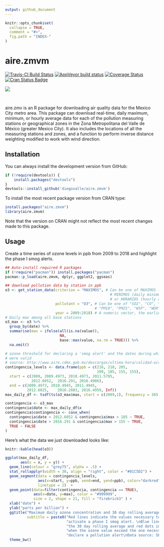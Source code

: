 ```yaml
---
output: github_document
---
```


<!-- README.md is generated from README.Rmd. Please edit that file -->

```r
knitr::opts_chunk$set(
  collapse = TRUE,
  comment = "#>",
  fig.path = "INDEX-"
)
```

# aire.zmvm

[![Travis-CI Build Status](https://travis-ci.org/diegovalle/aire.zmvm.svg?branch=master)](https://travis-ci.org/diegovalle/aire.zmvm) [![AppVeyor build status](https://ci.appveyor.com/api/projects/status/c7kg6o68exx0lirg?svg=true)](https://ci.appveyor.com/project/diegovalle/aire-zmvm/branch/master) [![Coverage Status](https://img.shields.io/codecov/c/github/diegovalle/aire.zmvm/master.svg)](https://codecov.io/github/diegovalle/aire.zmvm?branch=master) <a href="https://cran.r-project.org/package=aire.zmvm"><img src="https://www.r-pkg.org/badges/version/aire.zmvm" alt="Cran Status Badge"></a>

![](pano-mxc.jpg)

<br>

aire.zmv is an R package for downloading air quality data for the Mexico City metro area. This package can download real-time, daily maximum, minimum, or hourly average data for each of the pollution measuring stations or geographical zones in the Zona Metropolitana del Valle de México (greater Mexico City). It also includes the locations of all the measuring stations and zones, and a function to perform inverse distance weighting modified to work with wind direction.
 
## Installation

You can always install the development version from GitHub:

```r
if (!require(devtools)) {
    install.packages("devtools")
}
devtools::install_github('diegovalle/aire.zmvm')
```

To install the most recent package version from CRAN type:

```r
install.packages("aire.zmvm")
library(aire.zmvm)
```
Note that the version on CRAN might not reflect the most recent changes made to this package.


## Usage

Create a time series of ozone levels in ppb from 2009 to 2018 and highlight the phase I smog alerts.

```r
## Auto-install required R packages
if (!require("pacman")) install.packages("pacman")
pacman::p_load(aire.zmvm, dplyr, ggplot2, ggseas)

## download pollution data by station in ppb
o3 <- get_station_data(criterion = "MAXIMOS", # Can be one of MAXIMOS (daily maximum), 
                                                # MINIMOS (daily minimum), 
                                                # or HORARIOS (hourly average)
                       pollutant = "O3", # Can be one of "SO2", "CO", "NOX", "NO2", "NO", "O3", 
                                         # "PM10", "PM25", "WSP", "WDR", "TMP", "RH"
                       year = 2009:2018) # A numeric vector, the earliest year allowed is 1986
# Daily max among all base stations
o3_max <- o3 %>% 
  group_by(date) %>% 
  summarise(max = ifelse(all(is.na(value)),
                         NA,
                         base::max(value, na.rm = TRUE))) %>%
  na.omit()

# ozone threshold for declaring a 'smog alert' and the dates during which they
# were valid
# source: http://www.aire.cdmx.gob.mx/descargas/ultima-hora/calidad-aire/pcaa/pcaa-modificaciones.pdf
contingencia_levels <- data.frame(ppb = c(216, 210, 205, 
                                          199, 185, 155, 155),
  start = c(2009, 2009.4973, 2010.4973, 2011.5795, 	
            2012.6052, 	2016.291, 2016.4986),
  end = c(2009.4973, 2010.4945, 2011.4945, 
          2012.6025,	2016.2883, 2016.4959, Inf))
max_daily_df <- tsdf(ts(o3_max$max, start = c(2009,1), frequency = 365.25))

contingencia <- o3_max
contingencia$date <- max_daily_df$x
contingencia$contingencia <- case_when(
  contingencia$date > 2012.6052 & contingencia$max > 185 ~ TRUE,
  contingencia$date > 2016.291 & contingencia$max > 155 ~ TRUE,
  TRUE ~ FALSE
)
```

Here's what the data we just downloaded looks like:

```r
knitr::kable(head(o3))
```

```r
ggplot(max_daily_df,
       aes(x = x, y = y)) + 
  geom_line(colour = "grey75", alpha = .5) +
  stat_rollapplyr(width = 30, align = "right", color = "#01C5D2") +
  geom_segment(data = contingencia_levels, 
               aes(x=start, y=ppb, xend=end, yend=ppb), color="darkred", 
               linetype = 2)  +
  geom_point(data=filter(contingencia, contingencia == TRUE), 
             aes(x=date, y=max), color = "#999999",
             size = 2, shape = 21, fill = "firebrick3" ) +
  xlab("date") +
  ylab("parts per billion") +
  ggtitle("Maximum daily ozone concentration and 30 day rolling average", 
          subtitle = paste0("Red lines indicate the values necessary to ",
                            "activate a phase I smog alert. \nBlue lines are ",
                            "the 30 day rolling average and red dots indicate ",
                            "when the ozone value exceed the one necessary to ",
                            "declare a pollution alert\nData source: SEDEMA")) + 
  theme_bw()
```
